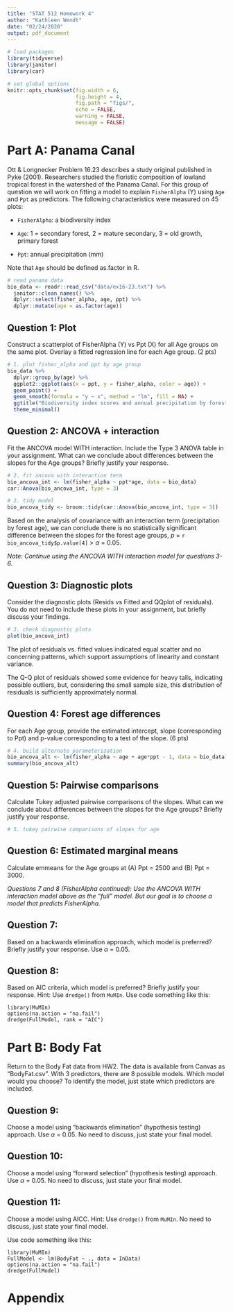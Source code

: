 ```yaml
---
title: "STAT 512 Homework 4"
author: "Kathleen Wendt"
date: "02/24/2020"
output: pdf_document
---
```


```r
# load packages
library(tidyverse)
library(janitor)
library(car)
```

```r
# set global options
knitr::opts_chunk$set(fig.width = 6, 
                      fig.height = 4, 
                      fig.path = "figs/",
                      echo = FALSE, 
                      warning = FALSE, 
                      message = FALSE)
```

# Part A: Panama Canal

Ott & Longnecker Problem 16.23 describes a study original published in Pyke (2001). Researchers studied the floristic composition of lowland tropical forest in the watershed of the Panama Canal. For this group of question we will work on fitting a model to explain `FisherAlpha` (Y) using `Age` and `Ppt` as predictors. The following characteristics were measured on 45 plots:

- `FisherAlpha`: a biodiversity index

- `Age`: 1 = secondary forest, 2 = mature secondary, 3 = old growth, primary forest

- `Ppt`: annual precipitation (mm)

Note that `Age` should be defined as.factor in R.

```r
# read panama data
bio_data <- readr::read_csv("data/ex16-23.txt") %>% 
  janitor::clean_names() %>% 
  dplyr::select(fisher_alpha, age, ppt) %>% 
  dplyr::mutate(age = as.factor(age))
```

## Question 1: Plot

Construct a scatterplot of FisherAlpha (Y) vs Ppt (X) for all Age groups on the same plot. Overlay a fitted regression line for each Age group. (2 pts)

```r
# 1. plot fisher_alpha and ppt by age group
bio_data %>% 
  dplyr::group_by(age) %>% 
  ggplot2::ggplot(aes(x = ppt, y = fisher_alpha, color = age)) +
  geom_point() +
  geom_smooth(formula = "y ~ x", method = "lm", fill = NA) +
  ggtitle("Biodiversity index scores and annual precipitation by forest age") +
  theme_minimal()
```

## Question 2: ANCOVA + interaction

Fit the ANCOVA model WITH interaction. Include the Type 3 ANOVA table in your assignment. What can we conclude about differences between the slopes for the Age groups? Briefly justify your response.

```r
# 2. fit ancova with interaction term
bio_ancova_int <- lm(fisher_alpha ~ ppt*age, data = bio_data)
car::Anova(bio_ancova_int, type = 3)

# 2. tidy model
bio_ancova_tidy <- broom::tidy(car::Anova(bio_ancova_int, type = 3))
```

Based on the analysis of covariance with an interaction term (precipitation by forest age), we can conclude there is no statistically significant difference between the slopes for the forest age groups, _p_ = `r bio_ancova_tidy$p.value[4]` > $\alpha$ = 0.05.

_Note: Continue using the ANCOVA WITH interaction model for questions 3-6._

## Question 3: Diagnostic plots

Consider the diagnostic plots (Resids vs Fitted and QQplot of residuals). You do not need to include these plots in your assignment, but briefly discuss your findings.

```r
# 3. check diagnostic plots
plot(bio_ancova_int)
```

The plot of residuals vs. fitted values indicated equal scatter and no concerning patterns, which support assumptions of linearity and constant variance.

The Q-Q plot of residuals showed some evidence for heavy tails, indicating possible outliers, but, considering the small sample size, this distribution of residuals is sufficiently approximately normal.

## Question 4: Forest age differences

For each Age group, provide the estimated intercept, slope (corresponding to Ppt) and p-value corresponding to a test of the slope. (6 pts)

```r
# 4. build alternate parameterization
bio_ancova_alt <- lm(fisher_alpha ~ age + age*ppt - 1, data = bio_data)
summary(bio_ancova_alt)
```

## Question 5: Pairwise comparisons

Calculate Tukey adjusted pairwise comparisons of the slopes. What can we conclude about differences between the slopes for the Age groups? Briefly justify your response.

```r
# 5. tukey pairwise comparisons of slopes for age

```

## Question 6: Estimated marginal means

Calculate emmeans for the Age groups at (A) Ppt = 2500 and (B) Ppt = 3000.

_Questions 7 and 8 (FisherAlpha continued): Use the ANCOVA WITH interaction model above as the “full” model. But our goal is to choose a model that predicts FisherAlpha._

## Question 7:

Based on a backwards elimination approach, which model is preferred? Briefly justify your response. Use $\alpha$ = 0.05.

## Question 8: 

Based on AIC criteria, which model is preferred? Briefly justify your response.
Hint: Use `dredge()` from `MuMIn`. Use code something like this:

```
library(MuMIn)
options(na.action = "na.fail")
dredge(FullModel, rank = "AIC")
```

# Part B: Body Fat

Return to the Body Fat data from HW2. The data is available from Canvas as “BodyFat.csv”. With 3 predictors, there are 8 possible models. Which model would you choose? To identify the model, just state which predictors are included.

## Question 9: 

Choose a model using “backwards elimination” (hypothesis testing) approach. Use $\alpha$ = 0.05. No need to discuss, just state your final model.

## Question 10:

Choose a model using “forward selection” (hypothesis testing) approach. Use $\alpha$ = 0.05. No need to discuss, just state your final model.

## Question 11:

Choose a model using AICC. Hint: Use `dredge()` from `MuMIn`. No need to discuss, just state your final model.

Use code something like this:

```
library(MuMIn)
FullModel <- lm(BodyFat ~ ., data = InData)
options(na.action = "na.fail")
dredge(FullModel)
```

\newpage

# Appendix

```r
```
